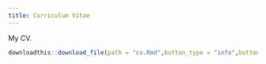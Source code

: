 ```yaml
---
title: Curriculum Vitae
---
```


My CV.

```r
downloadthis::download_file(path = "cv.Rmd",button_type = "info",button_label = "Download PDF")
```

